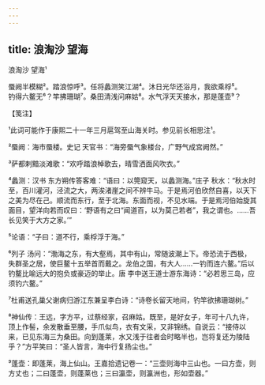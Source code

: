 ```yaml
---
---
---
```

title: 浪淘沙 望海
---



浪淘沙 望海¹





蜃阙半模糊²。踏浪惊呼³。任将蠡测笑江湖⁴。沐日光华还浴月，我欲乘桴⁵。　　钓得六鳌无⁶？竿拂珊瑚⁷。桑田清浅问麻姑⁸。水气浮天天接水，那是蓬壶⁹？





【笺注】


¹此词可能作于康熙二十一年三月扈驾至山海关时。参见前长相思注¹。

²蜃阙：海市蜃楼。史记 天官书：“海旁蜃气象楼台，广野气成宫阙然。”

³萨都剌黯淡滩歌：“欢呼踏浪棹歌去，晴雪洒面风吹衣。”

⁴蠡测：汉书 东方朔传答客难：“语曰：以筦窥天，以蠡测海。”庄子 秋水：“秋水时至，百川灌河，泾流之大，两涘渚崖之间不辨牛马。于是焉河伯欣然自喜，以天下之美为尽在己。顺流而东行，至于北海。东面而视，不见水端。于是焉河伯始旋其面目，望洋向若而叹曰：‘野语有之曰“闻道百，以为莫己若者”，我之谓也。……吾长见笑于大方之家。’”

⁵论语：“子曰：道不行，乘桴浮于海。”

⁶列子 汤问：“渤海之东，有大壑焉，其中有山，常随波潮上下。帝恐流于西极，失群圣之居，使巨鳌十五举首而戴之。龙伯之国，有大人……一钓而连六鳌。”后以钓鳌比喻远大的抱负或豪迈的举止。唐 李中送王道士游东海诗：“必若思三岛，应须钓六鳌。”

⁷杜甫送孔巢父谢病归游江东兼呈李白诗：“诗卷长留天地间，钓竿欲拂珊瑚树。”

⁸神仙传：王远，字方平，过蔡经家，召麻姑。既至，是好女子，年可十八九许，顶上作髻，余发散垂至腰，手爪似鸟，衣有文采，又非锦绣。自说云：“接侍以来，已见东海三为桑田。向到蓬莱，水又浅于往者会时略半也，岂将复还为陵陆乎？”方平笑曰：“圣人皆言，海中行复扬尘也。”

⁹蓬壶：即蓬莱，海上仙山。王嘉拾遗记卷一：“三壶则海中三山也。一曰方壶，则方丈也；二曰蓬壶，则蓬莱也；三曰瀛壶，则瀛洲也，形如壶器。”